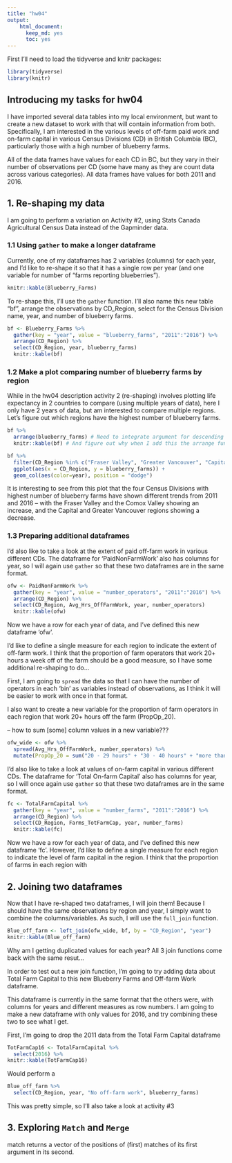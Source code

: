 ```yaml
---
title: "hw04"
output: 
    html_document:
      keep_md: yes
      toc: yes
---
```


First I'll need to load the tidyverse and knitr packages:

```r
library(tidyverse)
library(knitr)
```


## Introducing my tasks for hw04

I have imported several data tables into my local environment, but want to create a new dataset to work with that will contain information from both. Specifically, I am interested in the various levels of off-farm paid work and on-farm capital in various Census Divisions (CD) in British Columbia (BC), particularly those with a high number of blueberry farms.

All of the data frames have values for each CD in BC, but they vary in their number of observations per CD (some have many as they are count data across various categories). All data frames have values for both 2011 and 2016. 

## 1. Re-shaping my data

I am going to perform a variation on Activity #2, using Stats Canada Agricultural Census Data instead of the Gapminder data. 

### 1.1 Using ```gather``` to make a longer dataframe

Currently, one of my dataframes has 2 variables (columns) for each year, and I'd like to re-shape it so that it has a single row per year (and one variable for number of "farms reporting blueberries").

```r
knitr::kable(Blueberry_Farms)
```

To re-shape this, I'll use the ```gather``` function. I'll also name this new table "bf", arrange the observations by CD_Region, select for the Census Division name, year, and number of blueberry farms.   

```r
bf <- Blueberry_Farms %>%
  gather(key = "year", value = "blueberry_farms", "2011":"2016") %>%
  arrange(CD_Region) %>%
  select(CD_Region, year, blueberry_farms) 
  knitr::kable(bf)
```

### 1.2 Make a plot comparing number of blueberry farms by region

While in the hw04 description activity 2 (re-shaping) involves plotting life expectancy in 2 countries to compare (using multiple years of data), here I only have 2 years of data, but am interested to compare multiple regions. Let's figure out which regions have the highest number of blueberry farms.

```r
bf %>% 
  arrange(blueberry_farms) # Need to integrate argument for descending order?
  knitr::kable(bf) # And figure out why when I add this the arrange function no longer works...
```


```r
bf %>%
  filter(CD_Region %in% c("Fraser Valley", "Greater Vancouver", "Capital", "Comox Valley")) %>%
  ggplot(aes(x = CD_Region, y = blueberry_farms)) +
  geom_col(aes(color=year), position = "dodge")
```

It is interesting to see from this plot that the four Census Divisions with highest number of blueberry farms have shown different trends from 2011 and 2016 -- with the Fraser Valley and the Comox Valley showing an increase, and the Capital and Greater Vancouver regions showing a decrease. 

### 1.3 Preparing additional dataframes

I'd also like to take a look at the extent of paid off-farm work in various different CDs. The dataframe for 'PaidNonFarmWork' also has columns for year, so I will again use ```gather``` so that these two dataframes are in the same format.


```r
ofw <- PaidNonFarmWork %>%
  gather(key = "year", value = "number_operators", "2011":"2016") %>%
  arrange(CD_Region) %>%
  select(CD_Region, Avg_Hrs_OffFarmWork, year, number_operators) 
  knitr::kable(ofw)
```

Now we have a row for each year of data, and I've defined this new dataframe 'ofw'. 

I'd like to define a single measure for each region to indicate the extent of off-farm work. I think that the proportion of farm operators that work 20+ hours a week off of the farm should be a good measure, so I have some additional re-shaping to do...

First, I am going to ```spread``` the data so that I can have the number of operators in each 'bin' as variables instead of observations, as I think it will be easier to work with once in that format. 

I also want to create a new variable for the proportion of farm operators in each region that work 20+ hours off the farm (PropOp_20).

-- how to sum [some] column values in a new variable???


```r
ofw_wide <- ofw %>%
  spread(Avg_Hrs_OffFarmWork, number_operators) %>%
  mutate(PropOp_20 = sum("20 - 29 hours" + "30 - 40 hours" + "more than 40 hours"))
```






I'd also like to take a look at values of on-farm capital in various different CDs. The dataframe for 'Total On-farm Capital' also has columns for year, so I will once again use ```gather``` so that these two dataframes are in the same format.

```r
fc <- TotalFarmCapital %>%
  gather(key = "year", value = "number_farms", "2011":"2016") %>%
  arrange(CD_Region) %>%
  select(CD_Region, Farms_TotFarmCap, year, number_farms) 
  knitr::kable(fc)
```

Now we have a row for each year of data, and I've defined this new dataframe 'fc'. However, I'd like to define a single measure for each region to indicate the level of farm capital in the region. I think that the proportion of farms in each region with 


## 2. Joining two dataframes

Now that I have re-shaped two dataframes, I will join them! Because I should have the same observations by region and year, I simply want to combine the columns/variables. As such, I will use the ```full_join``` function.

```r
Blue_off_farm <- left_join(ofw_wide, bf, by = "CD_Region", "year")
knitr::kable(Blue_off_farm)
```

Why am I getting duplicated values for each year? All 3 join functions come back with the same resut...


In order to test out a new join function, I'm going to try adding data about Total Farm Capital to this new Blueberry Farms and Off-farm Work dataframe. 

This dataframe is currently in the same format that the others were, with columns for years and different measures as row numbers. I am going to make a new dataframe with only values for 2016, and try combining these two to see what I get.

First, I'm going to drop the 2011 data from the Total Farm Capital dataframe

```r
TotFarmCap16 <- TotalFarmCapital %>%
  select(2016) %>%
knitr::kable(TotFarmCap16)
```

Would perform a


```r
Blue_off_farm %>%
  select(CD_Region, year, "No off-farm work", blueberry_farms)
```






This was pretty simple, so I'll also take a look at activity #3

## 3. Exploring ```Match``` and ```Merge```

match returns a vector of the positions of (first) matches of its first argument in its second.
